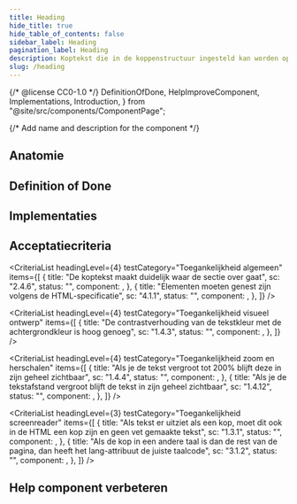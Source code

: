 ```yaml
---
title: Heading
hide_title: true
hide_table_of_contents: false
sidebar_label: Heading
pagination_label: Heading
description: Koptekst die in de koppenstructuur ingesteld kan worden op het juiste niveau.
slug: /heading
---
```


{/* @license CC0-1.0 */}
DefinitionOfDone,
HelpImproveComponent,
Implementations,
Introduction,
} from "@site/src/components/ComponentPage";

{/* Add name and description for the component */}


<Introduction component={component} headingLevel={1} description={description} />

<ComponentAliases component={component} />

## Anatomie

<ComponentAnatomy component={component} illustration={HeadingIllustration} />

## Definition of Done

<DefinitionOfDone component={component} headingLevel={3} />

## Implementaties

<Implementations component={component} headingLevel={3} />

## Acceptatiecriteria

<AcIntro />

<CriteriaList
  headingLevel={4}
  testCategory="Toegankelijkheid algemeen"
  items={[
    {
      title: "De koptekst maakt duidelijk waar de sectie over gaat",
      sc: "2.4.6",
      status: "",
      component: <Wcag246 />,
    },
    {
      title: "Elementen moeten genest zijn volgens de HTML-specificatie",
      sc: "4.1.1",
      status: "",
      component: <Wcag411 />,
    },
  ]}
/>

<CriteriaList
  headingLevel={4}
  testCategory="Toegankelijkheid visueel ontwerp"
  items={[
    {
      title: "De contrastverhouding van de tekstkleur met de achtergrondkleur is hoog genoeg",
      sc: "1.4.3",
      status: "",
      component: <Wcag143 />,
    },
  ]}
/>

<CriteriaList
  headingLevel={4}
  testCategory="Toegankelijkheid zoom en herschalen"
  items={[
    {
      title: "Als je de tekst vergroot tot 200% blijft deze in zijn geheel zichtbaar",
      sc: "1.4.4",
      status: "",
      component: <Wcag144 />,
    },
    {
      title: "Als je de tekstafstand vergroot blijft de tekst in zijn geheel zichtbaar",
      sc: "1.4.12",
      status: "",
      component: <Wcag1412 />,
    },
  ]}
/>

<CriteriaList
  headingLevel={3}
  testCategory="Toegankelijkheid screenreader"
  items={[
    {
      title: "Als tekst er uitziet als een kop, moet dit ook in de HTML een kop zijn en geen vet gemaakte tekst",
      sc: "1.3.1",
      status: "",
      component: <Wcag131 />,
    },
    {
      title:
        "Als de kop in een andere taal is dan de rest van de pagina, dan heeft het lang-attribuut de juiste taalcode",
      sc: "3.1.2",
      status: "",
      component: <Wcag312 />,
    },
  ]}
/>

## Help component verbeteren

<HelpImproveComponent component={component} headingLevel={3} />
